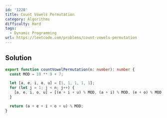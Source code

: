 ```yaml
---
id: '1220'
title: Count Vowels Permutation
category: Algorithms
difficulty: Hard
tags:
  - Dynamic Programming
url: https://leetcode.com/problems/count-vowels-permutation
---
```


## Solution

```typescript showLineNumbers
export function countVowelPermutation(n: number): number {
  const MOD = 10 ** 9 + 7;

  let [a, e, i, o, u] = [1, 1, 1, 1, 1];
  for (let j = 1; j < n; j++) {
    [a, e, i, o, u] = [(e + i + u) % MOD, (a + i) % MOD, (e + o) % MOD, i % MOD, (i + o) % MOD];
  }

  return (a + e + i + o + u) % MOD;
}
```
